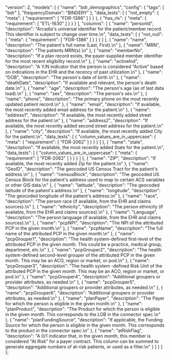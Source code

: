   "version": 2,
  "models": [
    {
      "name": "bdr_demographics",
      "config": {
        "tags": [
          "bdr"
        ],
        "frequencyDomain": "BINDERY"
      },
      "data_tests": [
        {
          "not_empty": {
            "meta": {
              "requirement": [
                "FDR-1386"
              ]
            }
          }
        },
        {
          "has_rls": {
            "meta": {
              "requirement": [
                "ETL-1630"
              ]
            }
          }
        }
      ],
      "columns": [
        {
          "name": "personId",
          "description": "Arcadia's universal identifier for the patient/member record. This identifier is subject to change over time.\n",
          "data_tests": [
            {
              "not_null": {
                "meta": {
                  "requirement": [
                    "FDR-1386"
                  ]
                }
              }
            }
          ]
        },
        {
          "name": "name",
          "description": "The patient's full name (Last, First).\n"
        },
        {
          "name": "MRN",
          "description": "The patients MRN(s).\n"
        },
        {
          "name": "memberNo",
          "description": "If a plan record exists, the payer-supplied member identifier for the most recent eligibility record.\n"
        },
        {
          "name": "activeInd",
          "description": "A Y/N indicator that the person is considered \"Active\" based on indications in the EHR and the recency of past utilization.\n"
        },
        {
          "name": "DOB",
          "description": "The person's date of birth.\n"
        },
        {
          "name": "deathDate",
          "description": "If available and relevant, the person's death date.\n"
        },
        {
          "name": "age",
          "description": "The person's age (as of last data load).\n"
        },
        {
          "name": "sex",
          "description": "The person's sex.\n"
        },
        {
          "name": "phone",
          "description": "The primary phone on the most recently updated patient record.\n"
        },
        {
          "name": "email",
          "description": "If available, the most recently added email address for the patient.\n"
        },
        {
          "name": "address1",
          "description": "If available, the most recently added street address for the patient.\n"
        },
        {
          "name": "address2",
          "description": "If available, the most recently added second street address for the patient.\n"
        },
        {
          "name": "city",
          "description": "If available, the most recently added City for the patient.\n",
          "data_tests": [
            {
              "column_values_are_in_uppercase": {
                "meta": {
                  "requirement": [
                    "FDR-2062"
                  ]
                }
              }
            }
          ]
        },
        {
          "name": "state",
          "description": "If available, the most recently added State for the patient.\n",
          "data_tests": [
            {
              "column_values_are_in_uppercase": {
                "meta": {
                  "requirement": [
                    "FDR-2062"
                  ]
                }
              }
            }
          ]
        },
        {
          "name": "ZIP",
          "description": "If available, the most recently added Zip for the patient.\n"
        },
        {
          "name": "GeoID",
          "description": "The geocoded US Census Tract for the patient's address.\n"
        },
        {
          "name": "censusBlock",
          "description": "The geocoded US Census Block for the patient's address used to map to certain ACS variables or other GIS data.\n"
        },
        {
          "name": "latitude",
          "description": "The geocoded latitude of the patient's address.\n"
        },
        {
          "name": "longitude",
          "description": "The geocoded longitude of the patient's address.\n"
        },
        {
          "name": "race",
          "description": "The person race (if available, from the EHR and claims sources).\n"
        },
        {
          "name": "ethnicity",
          "description": "The person ethnicity (if available, from the EHR and claims sources).\n"
        },
        {
          "name": "Language",
          "description": "The person language (if available, from the EHR and claims sources).\n"
        },
        {
          "name": "pcpNPI",
          "description": "The NPI of the attributed PCP in the given month.\n"
        },
        {
          "name": "pcpName",
          "description": "The full name of the attributed PCP in the given month.\n"
        },
        {
          "name": "pcpGrouper1",
          "description": "The health system-defined first-level of the attributed PCP in the given month. This could be a practice, medical group, department, etc.\n"
        },
        {
          "name": "pcpGrouper2",
          "description": "The health system-defined second-level grouper of the attributed PCP in the given month. This may be an ACO, region or market, or pod.\n"
        },
        {
          "name": "pcpGrouper3",
          "description": "The health system -defined Risk Unit of the attributed PCP in the given month. This may be an ACO, region or market, or pod.\n"
        },
        {
          "name": "pcpGrouper4",
          "description": "Additional groupers or provider attributes, as needed.\n"
        },
        {
          "name": "pcpGrouper5",
          "description": "Additional groupers or provider attributes, as needed.\n"
        },
        {
          "name": "pcpGrouper6",
          "description": "Additional groupers or provider attributes, as needed.\n"
        },
        {
          "name": "planPayer",
          "description": "The Payer for which the person is eligible in the given month.\n"
        },
        {
          "name": "planProduct",
          "description": "The Product for which the person is eligible in the given month. This corresponds to the LOB in the connector spec.\n"
        },
        {
          "name": "planFundingSource",
          "description": "If applicable, the Funding Source for which the person is eligible in the given month. This corresponds to the product in the connector spec.\n"
        },
        {
          "name": "atRiskFlag",
          "description": "A 0/1 indicator that, in the given month, this member is considered \"At Risk\" for a payer contract. This column can be summed to generate aggregate numbers of at-risk patients, or used as a filter.\n"
        }
      ]
    }
  ]
};
